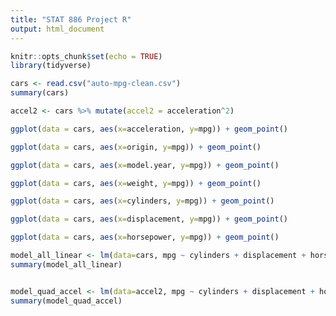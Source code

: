 ```yaml
---
title: "STAT 886 Project R"
output: html_document
---
```


```r
knitr::opts_chunk$set(echo = TRUE)
library(tidyverse)
```

```r
cars <- read.csv("auto-mpg-clean.csv")
summary(cars)

accel2 <- cars %>% mutate(accel2 = acceleration^2)
```

```r
ggplot(data = cars, aes(x=acceleration, y=mpg)) + geom_point() 

ggplot(data = cars, aes(x=origin, y=mpg)) + geom_point() 

ggplot(data = cars, aes(x=model.year, y=mpg)) + geom_point() 

ggplot(data = cars, aes(x=weight, y=mpg)) + geom_point() 

ggplot(data = cars, aes(x=cylinders, y=mpg)) + geom_point() 

ggplot(data = cars, aes(x=displacement, y=mpg)) + geom_point() 

ggplot(data = cars, aes(x=horsepower, y=mpg)) + geom_point() 
```

```r
model_all_linear <- lm(data=cars, mpg ~ cylinders + displacement + horsepower + weight + acceleration + origin)
summary(model_all_linear)


model_quad_accel <- lm(data=accel2, mpg ~ cylinders + displacement + horsepower + weight  + accel2 + origin)
summary(model_quad_accel)
```